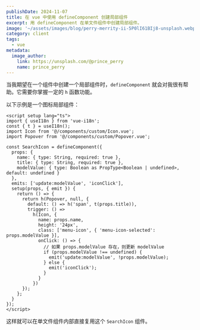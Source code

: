 ```yaml
---
publishDate: 2024-11-07
title: 在 vue 中使用 defineComponent 创建局部组件
excerpt: 用 defineComponent 在单文件组件中创建局部组件。
image: '~/assets/images/blog/perry-merrity-ii-5P0lI61BIj8-unsplash.webp'
category: client
tags:
  - vue
metadata:
  image_author:
    link: https://unsplash.com/@prince_perry
    name: prince_perry
---
```


当我期望在一个组件中创建一个局部组件时，`defineComponent` 就会对我很有帮助。它需要你掌握一定的 `h` 函数功能。

以下示例是一个图标局部组件：

```vue
<script setup lang="ts">
import { useI18n } from 'vue-i18n';
const { t } = useI18n();
import Icon from '@/components/custom/Icon.vue';
import Popover from '@/components/custom/Popover.vue';

const SearchIcon = defineComponent({
  props: {
    name: { type: String, required: true },
    title: { type: String, required: true },
    modelValue: { type: Boolean as PropType<Boolean | undefined>, default: undefined }
  },
  emits: ['update:modelValue', 'iconClick'],
  setup(props, { emit }) {
    return () => {
      return h(Popover, null, {
        default: () => h('span', t(props.title)),
        trigger: () =>
          h(Icon, {
            name: props.name,
            height: '24px',
            class: ['menu-icon', { 'menu-icon-selected': props.modelValue }],
            onClick: () => {
              // 如果 props.modelValue 存在，则更新 modelValue
              if (props.modelValue !== undefined) {
                emit('update:modelValue', !props.modelValue);
              } else {
                emit('iconClick');
              }
            }
          })
      });
    };
  }
});
</script>
```

这样就可以在单文件组件内部直接复用这个 `SearchIcon` 组件。
